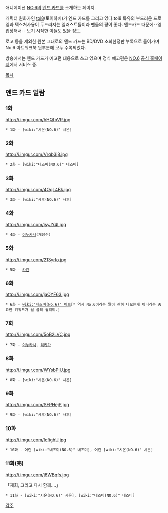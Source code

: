애니메이션 [[NO.6]]의 [[엔드 카드]]를 소개하는 페이지.

캐릭터 원화가인 [[toi8]](토이하치)가 엔드 카드를 그리고 있다.toi8 특유의 부드러운 드로잉과 텍스쳐사용이 두드러지는 일러스트들이라 팬들의 평이 좋다. 엔드카드 때문에--영업당해서-- 보기 시작한 이들도 있을 정도.

로고 등을 제외한 원본 그대로의 엔드 카드는 BD/DVD 초회한정판 부록으로 들어가며 No.6 아트워크북 뒷부분에 모두 수록되었다.

방송에서는 엔드 카드가 예고편 대용으로 쓰고 있으며 정식 예고편은 [[NO.6]] [http://www.no-6.jp/ 공식 홈페이지]에서 서비스 중.

[[목차]]

== 엔드 카드 일람 ==
=== 1화 ===
http://i.imgur.com/hHQfbVR.jpg
 * 1화 - [wiki:"시온(NO.6)" 시온]
=== 2화 ===
http://i.imgur.com/Vrqb3j8.jpg
 * 2화 - [wiki:"네즈미(NO.6)" 네즈미]
=== 3화 ===
http://i.imgur.com/4OgL4Bk.jpg
 * 3화 - [wiki:"사후(NO.6)" 사후]
=== 4화 ===
http://i.imgur.com/jsyJY4I.jpg
 * 4화 - [[이누카시]](개장수)
=== 5화 ===
http://i.imgur.com/213yrIo.jpg
 * 5화 - [[카란]]
=== 6화 ===
http://i.imgur.com/jaOYF63.jpg
 * 6화 - [[wiki:"네즈미(No.6)" 이브]][* 역시 No.6이라는 말이 괜히 나오는게 아니라는 중요한 키워드가 될 급의 퀄리티.]
=== 7화 ===
http://i.imgur.com/5oB2LVC.jpg
 * 7화 - [[이누카시]], [[리키가]]
=== 8화 ===
http://i.imgur.com/WYsbPIU.jpg
 * 8화 - [wiki:"시온(NO.6)" 시온]
=== 9화 ===
http://i.imgur.com/SFPHejP.jpg
 * 9화 - [wiki:"사후(NO.6)" 사후]
=== 10화 ===
http://i.imgur.com/IcfighU.jpg
 * 10화 - 어린 [wiki:"네즈미(NO.6)" 네즈미], 어린 [wiki:"시온(NO.6)" 시온]
=== 11화(完) ===
http://i.imgur.com/j6WBqfs.jpg

「재회, 그리고 다시 함께....」

 * 11화 - [wiki:"시온(NO.6)" 시온], [wiki:"네즈미(NO.6)" 네즈미]


[[각주]]

